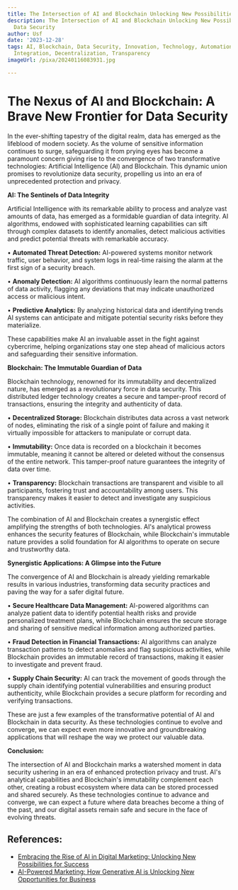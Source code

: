 ```yaml
---
title: The Intersection of AI and Blockchain Unlocking New Possibilities in Data Security
description: The Intersection of AI and Blockchain Unlocking New Possibilities in
  Data Security
author: Usf
date: '2023-12-28'
tags: AI, Blockchain, Data Security, Innovation, Technology, Automation, Efficiency,
  Integration, Decentralization, Transparency
imageUrl: /pixa/20240116083931.jpg

---
```

# The Nexus of AI and Blockchain: A Brave New Frontier for Data Security

In the ever-shifting tapestry of the digital realm, data has emerged as  the lifeblood of modern society. As  the volume of sensitive information continues to surge, safeguarding it  from prying eyes has become  a  paramount concern giving rise to the convergence of two  transformative technologies: Artificial Intelligence (AI) and Blockchain. This dynamic union promises to revolutionize data security,  propelling us into an era of unprecedented  protection and privacy.

**AI: The Sentinels of Data Integrity**

Artificial Intelligence with its remarkable ability to  process and analyze vast amounts of data, has  emerged as a formidable  guardian of data integrity. AI algorithms, endowed with  sophisticated learning capabilities can sift through complex  datasets to identify anomalies, detect malicious activities and  predict potential threats with remarkable accuracy.

•  **Automated  Threat Detection:** AI-powered systems monitor  network  traffic, user behavior, and  system  logs in real-time raising  the alarm at the first sign of a  security breach.

•  **Anomaly Detection:** AI  algorithms continuously learn the normal patterns of data activity, flagging any  deviations that may indicate unauthorized access or malicious intent.

•  **Predictive Analytics:** By analyzing historical data and identifying trends AI systems can anticipate and mitigate potential security risks before they materialize.

These  capabilities make AI an invaluable asset in the fight against cybercrime, helping organizations stay one step ahead of malicious actors  and safeguarding their sensitive information.

**Blockchain: The Immutable Guardian of Data**

Blockchain technology, renowned for its immutability and decentralized nature, has emerged  as a revolutionary force in data security. This  distributed ledger technology creates a secure and tamper-proof record of transactions, ensuring the integrity and authenticity of data.

•  **Decentralized Storage:** Blockchain distributes data across a vast network of nodes, eliminating the risk of a single point of failure and making it virtually impossible for attackers to manipulate or  corrupt data.

•  **Immutability:** Once  data is recorded on a blockchain it becomes immutable, meaning it cannot be altered or  deleted without the consensus  of the entire network.  This tamper-proof nature guarantees the integrity of data over time.

•   **Transparency:**  Blockchain transactions are transparent and visible to all participants,  fostering trust and accountability among users. This transparency  makes it easier to detect and investigate any suspicious activities.

The combination of AI and Blockchain creates a synergistic effect amplifying the strengths of both technologies. AI's analytical prowess enhances the security features of  Blockchain, while Blockchain's  immutable nature provides  a solid foundation for AI algorithms to  operate on secure  and trustworthy data.

**Synergistic  Applications: A Glimpse into the Future**

The  convergence of AI and Blockchain is already yielding remarkable results in  various industries, transforming data security practices and paving the way for a safer  digital future.

•   **Secure Healthcare Data Management:** AI-powered algorithms can analyze patient data to identify  potential health risks and provide personalized treatment plans,  while Blockchain  ensures the secure storage and sharing of sensitive medical information among authorized  parties.

•  **Fraud Detection in Financial Transactions:** AI algorithms can analyze transaction  patterns to detect anomalies and flag suspicious activities, while Blockchain provides an immutable record of transactions, making it easier to investigate and prevent fraud.

•  **Supply  Chain Security:**  AI can track the movement of goods through the supply  chain identifying potential vulnerabilities and ensuring product authenticity, while Blockchain provides a secure platform for  recording  and verifying transactions.

These are just a  few examples of the transformative potential of AI  and Blockchain in data security. As these technologies  continue to evolve and converge, we  can expect even more innovative and groundbreaking applications that will reshape the way we protect our valuable data.

**Conclusion:**

The intersection of AI and Blockchain marks  a watershed moment in data security ushering in an era  of enhanced protection privacy and trust. AI's analytical capabilities  and Blockchain's immutability complement each other,  creating a robust  ecosystem where data can be stored processed and shared securely. As these technologies continue to advance and converge, we  can expect a future where data breaches become a thing of the past, and our digital assets remain safe and secure in  the face of evolving threats.

## References:
- [Embracing the Rise of AI in Digital Marketing: Unlocking New Possibilities for Success](https://shehandlesit.com/blog/embracing-the-rise-of-ai-in-digital-marketing-unlocking-new-possibilities-for-success/)
- [AI-Powered Marketing: How Generative AI is Unlocking New Opportunities for Business](https://www.score.org/utah/resource/blog-post/ai-powered-marketing-how-generative-ai-unlocking-new-opportunities-business)

